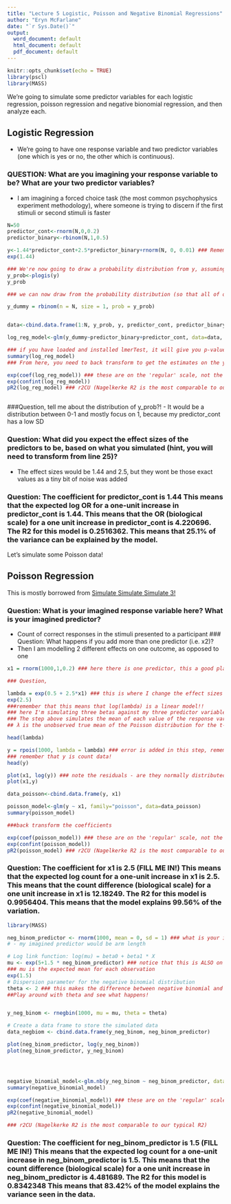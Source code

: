 ```yaml
---
title: "Lecture 5 Logistic, Poisson and Negative Binomial Regressions"
author: "Eryn McFarlane"
date: "`r Sys.Date()`"
output:
  word_document: default
  html_document: default
  pdf_document: default
---
```

  
```r
knitr::opts_chunk$set(echo = TRUE)
library(pscl)
library(MASS)
```

We're going to simulate some predictor variables for each logistic regression, poisson regression and negative bionomial regression, and then analyze each. 

## Logistic Regression
- We're going to have one response variable and two predictor variables (one which is yes or no, the other which is continuous).

### QUESTION: What are you imagining your response variable to be? What are your two predictor variables?
- I am imagining a forced choice task (the most common psychophysics experiment methodology), where someone is trying to discern if the first stimuli or second stimuli is faster

```r
N=50
predictor_cont<-rnorm(N,0,0.2) 
predictor_binary<-rbinom(N,1,0.5)

y<-1.44*predictor_cont+2.5*predictor_binary+rnorm(N, 0, 0.01) ### Remember that to make this do-able in a linear framework, like this, we're assuming this is on a log scale!
exp(1.44)

### We're now going to draw a probability distribution from y, assuming that y is on a logit scale
y_prob<-plogis(y)
y_prob

### we can now draw from the probability distribution (so that all of our responses are 0,1)

y_dummy = rbinom(n = N, size = 1, prob = y_prob)


data<-cbind.data.frame(1:N, y_prob, y, predictor_cont, predictor_binary)

log_reg_model<-glm(y_dummy~predictor_binary+predictor_cont, data=data, family='binomial')

### if you have loaded and installed lmerTest, it will give you p-values in your summary, if not, it won't
summary(log_reg_model)
### From here, you need to back transform to get the estimates on the y scale, instead of the log(y) scale

exp(coef(log_reg_model)) ### these are on the 'regular' scale, not the log scale
exp(confint(log_reg_model))
pR2(log_reg_model) ### r2CU (Nagelkerke R2 is the most comparable to our typical R2)



```
###Question, tell me about the distribution of y_prob?!
- It would be a distribution between 0-1 and mostly focus on 1, because my predictor_cont has a low SD

### Question: What did you expect the effect sizes of the predictors to be, based on what you simulated (hint, you will need to transform from line 25)?
- The effect sizes would be 1.44 and 2.5, but they wont be those exact values as a tiny bit of noise was added

### Question: The coefficient for predictor_cont is 1.44 This means that the expected log OR for a one-unit increase in predictor_cont is 1.44. This means that the OR (biological scale) for a one unit increase in predictor_cont is 4.220696. The R2 for this model is 0.2516362. This means that 25.1% of the variance can be explained by the model. 

Let's simulate some Poisson data!

## Poisson Regression

This is mostly borrowed from [Simulate Simulate Simulate 3!](https://aosmith.rbind.io/2018/07/18/simulate-poisson-edition/)

### Question: What is your imagined response variable here? What is your imagined predictor?
- Count of correct responses in the stimuli presented to a participant
### Question: What happens if you add more than one predictor (i.e. x2)?
- Then I am modelling 2 different effects on one outcome, as opposed to one

```r

x1 = rnorm(1000,1,0.2) ### here there is one predictor, this a good place to imagine some biology

### Question, 

lambda = exp(0.5 + 2.5*x1) ### this is where I change the effect sizes for each predictor
exp(2.5)
###remember that this means that log(lambda) is a linear model!!
### here I'm simulating three betas against my three predictor variables to make my lambda
### The step above simulates the mean of each value of the response variable. lambda values are continuous, not discrete counts.
## λ is the unobserved true mean of the Poisson distribution for the t-th observation

head(lambda)

y = rpois(1000, lambda = lambda) ### error is added in this step, remembering that the mean and the variance are the same!
### remember that y is count data!
head(y)

plot(x1, log(y)) ### note the residuals - are they normally distributed? Is that okay?
plot(x1,y)

data_poisson<-cbind.data.frame(y, x1)

poisson_model<-glm(y ~ x1, family="poisson", data=data_poisson)
summary(poisson_model)

###back transform the coefficients 

exp(coef(poisson_model)) ### these are on the 'regular' scale, not the log scale
exp(confint(poisson_model))
pR2(poisson_model) ### r2CU (Nagelkerke R2 is the most comparable to our typical R2) 

```

### Question: The coefficient for x1 is 2.5 (FILL ME IN!) This means that the expected log count for a one-unit increase in x1 is 2.5. This means that the count difference (biological scale) for a one unit increase in x1 is 12.18249. The R2 for this model is 0.9956404. This means that the model explains 99.56% of the variation. 



```r
library(MASS)

neg_binom_predictor <- rnorm(1000, mean = 0, sd = 1) ### what is your imagined predictor?
# - my imagined predictor would be arm length 

# Log link function: log(mu) = beta0 + beta1 * X
mu <- exp(5+1.5 * neg_binom_predictor) ### notice that this is ALSO on a log scale
### mu is the expected mean for each observation
exp(1.5)
# Dispersion parameter for the negative binomial distribution
theta <- 2 ### this makes the difference between negative binomial and poisson. A very large theta would lead the negative binomial to approximate a poisson
##Play around with theta and see what happens!


y_neg_binom <- rnegbin(1000, mu = mu, theta = theta)

# Create a data frame to store the simulated data
data_negbiom <- cbind.data.frame(y_neg_binom, neg_binom_predictor)

plot(neg_binom_predictor, log(y_neg_binom))
plot(neg_binom_predictor, y_neg_binom)




negative_binomial_model<-glm.nb(y_neg_binom ~ neg_binom_predictor, data=data_negbiom)
summary(negative_binomial_model)

exp(coef(negative_binomial_model)) ### these are on the 'regular' scale, not the log scale
exp(confint(negative_binomial_model))
pR2(negative_binomial_model)

### r2CU (Nagelkerke R2 is the most comparable to our typical R2)
```

### Question: The coefficient for neg_binom_predictor is 1.5 (FILL ME IN!) This means that the expected log count for a one-unit increase in neg_binom_predictor is 1.5. This means that the count difference (biological scale) for a one unit increase in neg_binom_predictor is 4.481689. The R2 for this model is 0.8342348 This means that 83.42% of the model explains the variance seen in the data. 
